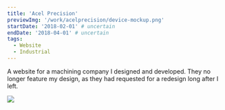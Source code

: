 ```yaml
---
title: 'Acel Precision'
previewImg: '/work/acelprecision/device-mockup.png'
startDate: '2018-02-01' # uncertain
endDate: '2018-04-01' # uncertain
tags:
  - Website
  - Industrial
---
```


A website for a machining company I designed and developed. They no longer
feature my design, as they had requested for a redesign long after I left.

<img src={previewImg} width={350} />

